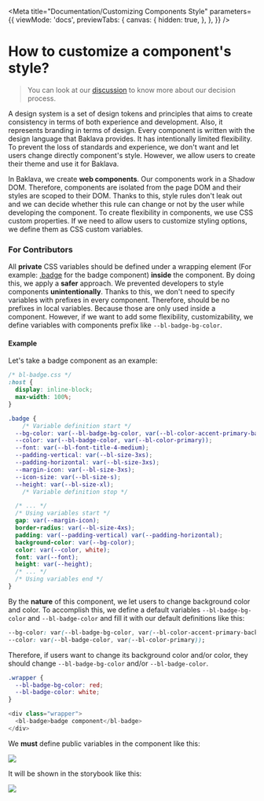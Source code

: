 
<Meta
  title="Documentation/Customizing Components Style"
  parameters={{
    viewMode: 'docs',
    previewTabs: {
      canvas: {
        hidden: true,
      },
    },
  }}
/>

# How to customize a component's style?
> You can look at our [discussion](https://github.com/Trendyol/baklava/discussions/164) to know more about our decision process.

A design system is a set of design tokens and principles that aims to create consistency in terms of both experience and development. Also, it represents branding in terms of design. Every component is written with the design language that Baklava provides. It has intentionally limited flexibility. To prevent the loss of standards and experience, we don't want and let users change directly component's style. However, we allow users to create their theme and use it for Baklava.

In Baklava, we create __web components__. Our components work in a Shadow DOM. Therefore, components are isolated from the page DOM and their styles are scoped to their DOM. Thanks to this, style rules don't leak out and we can decide whether this rule can change or not by the user while developing the component. To create flexibility in components, we use CSS custom properties. If we need to allow users to customize styling options, we define them as CSS custom variables.


### For Contributors

All __private__ CSS variables should be defined under a wrapping element (For example: [.badge](https://github.com/Trendyol/baklava/blob/4ea8f5aca610a97c73898c8d13173da079a2c776/src/components/badge/bl-badge.css#L6)
for the badge component) __inside__ the component.
By doing this, we apply a __safer__ approach. We prevented developers to style components __unintentionally__. Thanks to this, we don't need to specify variables
with prefixes in every component. Therefore, should be no prefixes in local variables. Because those are only used inside a component.
However, if we want to add some flexibility, customizability, we define variables with components prefix like `--bl-badge-bg-color`.

#### Example
Let's take a badge component as an example:
```css
/* bl-badge.css */
:host {
  display: inline-block;
  max-width: 100%;
}

.badge {
    /* Variable definition start */
  --bg-color: var(--bl-badge-bg-color, var(--bl-color-accent-primary-background));
  --color: var(--bl-badge-color, var(--bl-color-primary));
  --font: var(--bl-font-title-4-medium);
  --padding-vertical: var(--bl-size-3xs);
  --padding-horizontal: var(--bl-size-3xs);
  --margin-icon: var(--bl-size-3xs);
  --icon-size: var(--bl-size-s);
  --height: var(--bl-size-xl);
    /* Variable definition stop */

  /* ... */
  /* Using variables start */
  gap: var(--margin-icon);
  border-radius: var(--bl-size-4xs);
  padding: var(--padding-vertical) var(--padding-horizontal);
  background-color: var(--bg-color);
  color: var(--color, white);
  font: var(--font);
  height: var(--height);
  /* ... */
  /* Using variables end */
}
```
By the __nature__ of this component, we let users to change background color and color. To accomplish this,
we define a default variables `--bl-badge-bg-color` and `--bl-badge-color` and fill it with our default definitions like this:

```css
--bg-color: var(--bl-badge-bg-color, var(--bl-color-accent-primary-background));
--color: var(--bl-badge-color, var(--bl-color-primary));
```

Therefore, if users want to change its background color and/or color, they should change `--bl-badge-bg-color` and/or `--bl-badge-color`.
```css
.wrapper {
  --bl-badge-bg-color: red;
  --bl-badge-color: white;
}
```
```js
<div class="wrapper">
  <bl-badge>badge component</bl-badge>
</div>
```


We __must__ define public variables in the component like this:

<img src={cssCustomPropertiesComponentImage} />

It will be shown in the storybook like this:

<img src={cssCustomPropertiesStorybookImage} />

